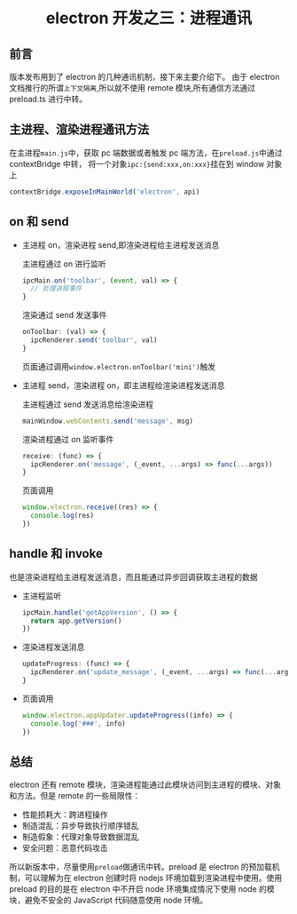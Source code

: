 # <center>electron 开发之三：进程通讯</center>

## 前言

版本发布用到了 electron 的几种通讯机制，接下来主要介绍下。
由于 electron 文档推行的所谓`上下文隔离`,所以就不使用 remote 模块,所有通信方法通过 preload.ts 进行中转。

## 主进程、渲染进程通讯方法

在主进程`main.js`中，获取 pc 端数据或者触发 pc 端方法，在`preload.js`中通过 contextBridge 中转，
将一个对象`ipc:{send:xxx,on:xxx}`挂在到 window 对象上

```js
contextBridge.exposeInMainWorld('electron', api)
```

## on 和 send

- 主进程 on，渲染进程 send,即渲染进程给主进程发送消息

  主进程通过 on 进行监听

  ```js
  ipcMain.on('toolbar', (event, val) => {
    // 处理进程事件
  }
  ```

  渲染通过 send 发送事件

  ```js
  onToolbar: (val) => {
    ipcRenderer.send('toolbar', val)
  }
  ```

  页面通过调用`window.electron.onToolbar('mini')`触发

- 主进程 send，渲染进程 on，即主进程给渲染进程发送消息

  主进程通过 send 发送消息给渲染进程

  ```js
  mainWindow.webContents.send('message', msg)
  ```

  渲染进程通过 on 监听事件

  ```js
  receive: (func) => {
    ipcRenderer.on('message', (_event, ...args) => func(...args))
  }
  ```

  页面调用

  ```js
  window.electron.receive((res) => {
    console.log(res)
  })
  ```

## handle 和 invoke

也是渲染进程给主进程发送消息，而且能通过异步回调获取主进程的数据

- 主进程监听

  ```js
  ipcMain.handle('getAppVersion', () => {
    return app.getVersion()
  })
  ```

- 渲染进程发送消息

  ```js
  updateProgress: (func) => {
    ipcRenderer.on('update_message', (_event, ...args) => func(...args))
  }
  ```

- 页面调用

  ```js
  window.electron.appUpdater.updateProgress((info) => {
    console.log('###', info)
  })
  ```

## 总结

electron 还有 remote 模块，渲染进程能通过此模块访问到主进程的模块、对象和方法。但是 remote 的一些局限性：

- 性能损耗大：跨进程操作
- 制造混乱：异步导致执行顺序错乱
- 制造假象：代理对象导致数据混乱
- 安全问题：恶意代码攻击

所以新版本中，尽量使用`preload`做通讯中转。preload 是 electron 的预加载机制，可以理解为在 electron 创建时将 nodejs 环境加载到渲染进程中使用。使用 preload 的目的是在 electron 中不开启 node 环境集成情况下使用 node 的模块，避免不安全的 JavaScript 代码随意使用 node 环境。
